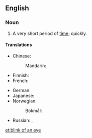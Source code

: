 ==English==

===Noun===
{{head|en|noun|head=[[blink]] of an [[eye]]}}

# {{idiomatic}} A very short period of [[time]]; quickly.

====Translations====
{{trans-top|very short period of time}}
* Chinese:
*: Mandarin: {{t|zh|眨眼|tr=zhǎyǎn|sc=Hani}}
* Finnish: {{t|fi|silmänräpäys}}
* French: {{t|fr|clin d'œil|m}}
{{trans-mid}}
* German: {{t|de|Augenblick|m}}
* Japanese: {{t|ja|あっという間|tr= あっというま, a-tto iu ma|sc=Jpan}} {{qualifier|the time it takes to say "Ah!"}}
* Norwegian:
*: Bokmål: {{t|nb|øyeblikk|n}}
* Russian: {{t|ru|мгновение ока|n|tr=mgnovénije óka|sc=Cyrl}}, {{t|ru|мгновение|n|tr=mgnovénije|sc=Cyrl}}
{{trans-bottom}}

[[et:blink of an eye]]